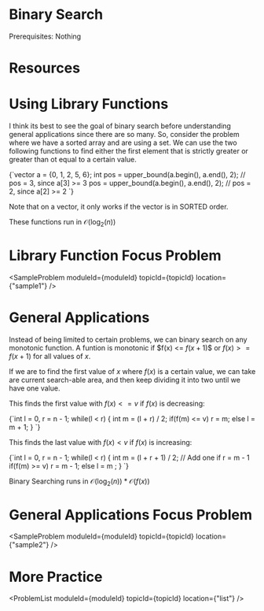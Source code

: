 


<Sidebar moduleId={moduleId} /> 

# Binary Search

Prerequisites: Nothing

# Resources

<ResourceList moduleId={moduleId} topicId={topicId}/>

# Using Library Functions

I think its best to see the goal of binary search before understanding general applications since there are so many. 
So, consider the problem where we have a sorted array and are using a set. We can use the two following functions to 
find either the first element that is strictly greater or greater than ot equal to a certain value. 

<div style={{ transform: 'translateX(150px)' }}>
  <SyntaxHighlighter language="cpp" style={okaidia}>
{`vector<int> a = {0, 1, 2, 5, 6}; 
int pos = upper_bound(a.begin(), a.end(), 2); // pos = 3, since a[3] >= 3
pos = upper_bound(a.begin(), a.end(), 2); // pos = 2, since a[2] >= 2
`}
  </SyntaxHighlighter>
</div>

Note that on a vector, it only works if the vector is in SORTED order. 

These functions run in $\mathcal{O}(\log_2(n))$

# Library Function Focus Problem

<SampleProblem  moduleId={moduleId} topicId={topicId} location={"sample1"} /> 

# General Applications

Instead of being limited to certain problems, we can binary search on any monotonic function. A funtion is monotonic 
if $f(x) <= $f(x + 1$)$ or $f(x) >= f(x + 1)$ for all values of $x$. 

If we are to find the first value of $x$ where $f(x)$ is a certain value, we can take are current search-able area, 
and then keep dividing it into two until we have one value. 

This finds the first value with $f(x) <= v$ if $f(x)$ is decreasing: 

<div style={{ transform: 'translateX(150px)' }}>
  <SyntaxHighlighter language="cpp" style={okaidia}>
{`int l = 0, r = n - 1; 
while(l < r) {
    int m = (l + r) / 2; 
    if(f(m) <= v) r = m; 
    else l = m + 1; 
}
`}
  </SyntaxHighlighter>
</div>

This finds the last value with $f(x) < v$ if $f(x)$ is increasing:

<div style={{ transform: 'translateX(150px)' }}>
  <SyntaxHighlighter language="cpp" style={okaidia}>
{`int l = 0, r = n - 1; 
while(l < r) {
    int m = (l + r + 1) / 2; // Add one if r = m - 1 
    if(f(m) >= v) r = m - 1; 
    else l = m ;
}
`}
  </SyntaxHighlighter>
</div>

Binary Searching runs in $\mathcal{O}(\log_2(n)) * \mathcal{O}(f(x))$

# General Applications Focus Problem 

<SampleProblem  moduleId={moduleId} topicId={topicId} location={"sample2"} /> 

# More Practice 

<ProblemList  moduleId={moduleId} topicId={topicId} location={"list"} /> 

<TopicProgress moduleId={moduleId} topicId={topicId} />



